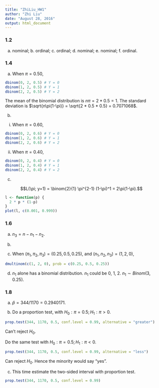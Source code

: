 ```yaml
---
title: "ZhiLiu_HW1"
author: "Zhi Liu"
date: "August 28, 2016"
output: html_document
---
```


### 1.2

a. nominal; b. ordinal; c. ordinal; d. nominal; e. nominal; f. ordinal.

### 1.4

a. When $\pi = 0.50$,

```r
dbinom(0, 2, 0.5) # Y = 0
dbinom(1, 2, 0.5) # Y = 1
dbinom(2, 2, 0.5) # Y = 2
```

The mean of the binomial distribution is $n\pi = 2 * 0.5 = 1$. The standard deviation is $\sqrt{n\pi(1-\pi)} = \sqrt{2 * 0.5 * 0.5} = 0.7071068$.

b.
(i) When $\pi = 0.60$,

```r
dbinom(0, 2, 0.6) # Y = 0
dbinom(1, 2, 0.6) # Y = 1
dbinom(2, 2, 0.6) # Y = 2
```

(ii) When $\pi = 0.40$,

```r
dbinom(0, 2, 0.4) # Y = 0
dbinom(1, 2, 0.4) # Y = 1
dbinom(2, 2, 0.4) # Y = 2
```

c.

$$L(\pi; y=1) = \binom{2}{1} \pi^{2-1} (1-\pi)^1 = 2\pi(1-\pi).$$

```r
l <- function(p) {
  2 * p * (1-p)
}
plot(l, c(0.001, 0.999))
```

### 1.6

a. $n_3 = n - n_1 - n_2$.

b. 

\begin{align}
(n_1, n_2, n_3) & = (3, 0, 0) = (0, 3, 0) = (0, 0, 3) \\
                & = (2, 1, 0) = (0, 2, 1) = (1, 0, 2) = (1, 2, 0) = (0, 1, 2) = (2, 0, 1) \\
                & = (1, 1, 1)
\end{align}

c. When $(\pi_1, \pi_2, \pi_3) = (0.25, 0.5, 0.25)$, and $(n_1, n_2, n_3) = (1, 2, 0)$,

```R
dmultinom(c(1, 2, 0), prob = c(0.25, 0.5, 0.25))
```

d. $n_1$ alone has a binomial distribution. $n_1$ could be 0, 1, 2. $n_1 \sim Binom(3, 0.25)$.

### 1.8

a. $\hat{p} = 344/1170 = 0.2940171$.

b. Do a proportion test, with $H_0: \pi = 0.5; H_1: \pi > 0$.

```r
prop.test(344, 1170, 0.5, conf.level = 0.99, alternative = "greater")
```

Can't reject $H_0$.

Do the same test with $H_0: \pi = 0.5; H_1: \pi < 0$.

```r
prop.test(344, 1170, 0.5, conf.level = 0.99, alternative = "less")
```

Can reject $H_0$. Hence the minority would say "yes".

c. This time estimate the two-sided interval with proportion test.

```r
prop.test(344, 1170, 0.5, conf.level = 0.99)
```